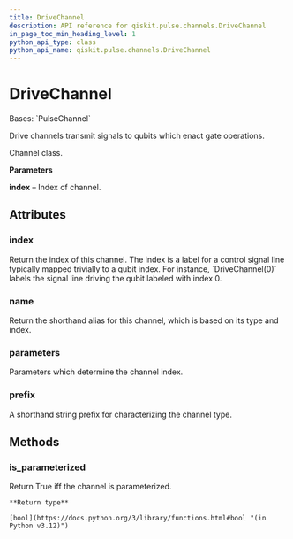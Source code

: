 ```yaml
---
title: DriveChannel
description: API reference for qiskit.pulse.channels.DriveChannel
in_page_toc_min_heading_level: 1
python_api_type: class
python_api_name: qiskit.pulse.channels.DriveChannel
---
```


# DriveChannel

<Class id="qiskit.pulse.channels.DriveChannel" github="https://github.com/Qiskit/qiskit/tree/main/qiskit/pulse/channels.py#L177-L180" signature="qiskit.pulse.channels.DriveChannel(*args, **kwargs)">
  Bases: `PulseChannel`

  Drive channels transmit signals to qubits which enact gate operations.

  Channel class.

  **Parameters**

  **index** – Index of channel.

  ## Attributes

  ### index

  <Attribute id="qiskit.pulse.channels.DriveChannel.index" name="index">
    Return the index of this channel. The index is a label for a control signal line typically mapped trivially to a qubit index. For instance, `DriveChannel(0)` labels the signal line driving the qubit labeled with index 0.
  </Attribute>

  ### name

  <Attribute id="qiskit.pulse.channels.DriveChannel.name" name="name">
    Return the shorthand alias for this channel, which is based on its type and index.
  </Attribute>

  ### parameters

  <Attribute id="qiskit.pulse.channels.DriveChannel.parameters" name="parameters">
    Parameters which determine the channel index.
  </Attribute>

  ### prefix

  <Attribute id="qiskit.pulse.channels.DriveChannel.prefix" name="prefix" attributeTypeHint="str | None" attributeValue="= 'd'">
    A shorthand string prefix for characterizing the channel type.
  </Attribute>

  ## Methods

  ### is\_parameterized

  <Function id="qiskit.pulse.channels.DriveChannel.is_parameterized" name="is_parameterized" github="https://github.com/Qiskit/qiskit/tree/main/qiskit/pulse/channels.py#L135-L137" signature="is_parameterized()">
    Return True iff the channel is parameterized.

    **Return type**

    [bool](https://docs.python.org/3/library/functions.html#bool "(in Python v3.12)")
  </Function>
</Class>

